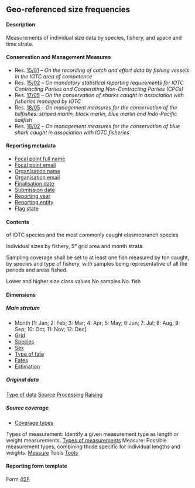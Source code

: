 ## Geo-referenced size frequencies {#SFdataset}

#### Description

Measurements of individual size data by species, fishery, and space and time strata.

#### Conservation and Management Measures

- Res. [15/01](https://www.iotc.org/cmm/resolution-1501-recording-catch-and-effort-data-fishing-vessels-iotc-area-competence) -- _On the recording of catch and effort data by fishing vessels in the IOTC area of competence_
- Res. [15/02](https://www.iotc.org/cmm/resolution-1502-mandatory-statistical-reporting-requirements-iotc-contracting-parties-and) -- _On mandatory statistical reporting requirements for IOTC Contracting Parties and Cooperating Non-Contracting Parties (CPCs)_
- Res. [17/05](https://www.iotc.org/cmm/resolution-1705-conservation-sharks-caught-association-fisheries-managed-iotc) -- _On the conservation of sharks caught in association with fisheries managed by IOTC_
- Res. [18/05](https://www.iotc.org/cmm/resolution-1805-management-measures-conservation-billfishes-striped-marlin-black-marlin-blue) -- _On management measures for the conservation of the billfishes: striped marlin, black marlin, blue marlin and Indo-Pacific sailfish_
- Res. [18/02](https://iotc.org/cmm/resolution-1802-management-measures-conservation-blue-shark-caught-association-iotc-fisheries) -- _On management measures for the conservation of blue shark caught in association with IOTC fisheries_

#### Reporting metadata

- [Focal point full name](#fcname)
- [Focal point email](#fcemail)
- [Organisation name](#orgname)
- [Organisation email](#orgemail)
- [Finalisation date](#findate)
- [Submission date](#subdate)
- [Reporting year](#repyear)
- [Reporting entity](#repentity)
- [Flag state](#repflagstate)

#### Contents

of IOTC species and the most commonly caught elasmobranch species 

Individual sizes by fishery, 5° grid area and month strata.

Sampling coverage shall be set to at least one fish measured by ton caught, by species and type of fishery, with samples being representative of all the periods and areas fished. 

Lower and higher size class values
No.samples
No. fish

#### Dimensions

##### Main stratum

- Month [1: Jan; 2: Feb; 3: Mar; 4: Apr; 5: May; 6:Jun; 7: Jul; 8: Aug; 9: Sep; 10: Oct; 11: Nov; 12: Dec]
- [Grid](../domain/admin/#IOTCgridsCESF)
- [Species](../domain/biological/#allSpecies)  
- [Sex](..domain/biological/#sex)
- [Type of fate](..domain/biological/#Types_of_fate(SPCFTT))
- [Fates](..domain/biological/#Fates_(SPCFTE*))
- [Estimation](../domain/data/#estimations)

##### Original data
[Type of data](../domain/data/#Types_of_data_(DTATY))
[Source](../domain/data/#Sources_(DTASRC*))
[Processing](../domain/data/#Processings_(DTAPRO*))
[Raising](https://data.iotc.org/reference/1.0.0/domain/data/#raisings)

##### Source coverage
- [Coverage types](https://data.iotc.org/reference/1.0.0/domain/data/#coverageTypes)

<!--Measurement -->
Types of measurement: Identify a given measurement type as length or weight measurements.
[Types of measurements](../domain/biological/#Types_of_measurement_(MORTME))
Measure: Possible measurement types, combining those specific for individual lengths and weights.
[Measure](../domain/biological/#Measurement_types_(MORMTY*))
Tools
[Tools](../domain/biological/#allMeasurementTools)


#### Reporting form template

Form [4SF](../forms/#Form_4SF)

\pagebreak
